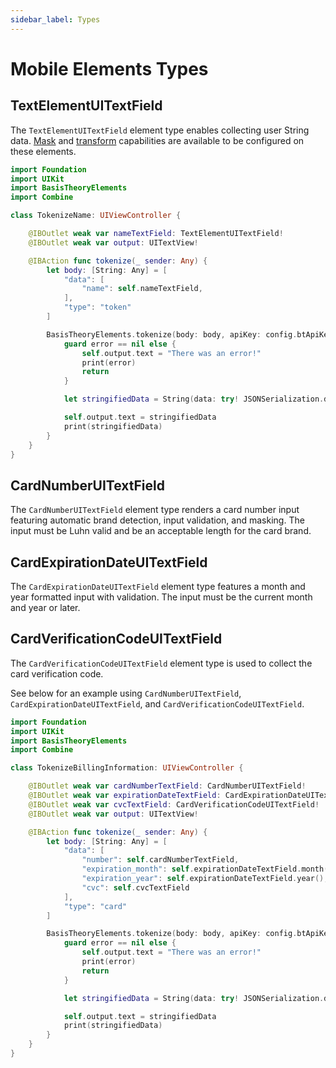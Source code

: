 ```yaml
---
sidebar_label: Types
---
```




# Mobile Elements Types

## TextElementUITextField

The `TextElementUITextField` element type enables collecting user String data. [Mask](./options/#mask) and [transform](./options/#transform) capabilities are available to be configured on these elements.

```swift showLineNumbers
import Foundation
import UIKit
import BasisTheoryElements
import Combine

class TokenizeName: UIViewController {

    @IBOutlet weak var nameTextField: TextElementUITextField!
    @IBOutlet weak var output: UITextView!

    @IBAction func tokenize(_ sender: Any) {
        let body: [String: Any] = [
            "data": [
                "name": self.nameTextField,
            ],
            "type": "token"
        ]

        BasisTheoryElements.tokenize(body: body, apiKey: config.btApiKey!) { data, error in
            guard error == nil else {
                self.output.text = "There was an error!"
                print(error)
                return
            }

            let stringifiedData = String(data: try! JSONSerialization.data(withJSONObject: data!.value as! [String: Any], options: .prettyPrinted), encoding: .utf8)!

            self.output.text = stringifiedData
            print(stringifiedData)
        }
    }
}
```

## CardNumberUITextField

The `CardNumberUITextField` element type renders a card number input featuring automatic brand detection, input validation, and masking. The input must be Luhn valid and be an acceptable length for the card brand.

## CardExpirationDateUITextField

The `CardExpirationDateUITextField` element type features a month and year formatted input with validation. The input must be the current month and year or later.

## CardVerificationCodeUITextField

The `CardVerificationCodeUITextField` element type is used to collect the card verification code.

See below for an example using `CardNumberUITextField`, `CardExpirationDateUITextField`, and `CardVerificationCodeUITextField`.

```swift showLineNumbers
import Foundation
import UIKit
import BasisTheoryElements
import Combine

class TokenizeBillingInformation: UIViewController {

    @IBOutlet weak var cardNumberTextField: CardNumberUITextField!
    @IBOutlet weak var expirationDateTextField: CardExpirationDateUITextField!
    @IBOutlet weak var cvcTextField: CardVerificationCodeUITextField!
    @IBOutlet weak var output: UITextView!

    @IBAction func tokenize(_ sender: Any) {
        let body: [String: Any] = [
            "data": [
                "number": self.cardNumberTextField,
                "expiration_month": self.expirationDateTextField.month(),
                "expiration_year": self.expirationDateTextField.year(),
                "cvc": self.cvcTextField
            ],
            "type": "card"
        ]

        BasisTheoryElements.tokenize(body: body, apiKey: config.btApiKey!) { data, error in
            guard error == nil else {
                self.output.text = "There was an error!"
                print(error)
                return
            }

            let stringifiedData = String(data: try! JSONSerialization.data(withJSONObject: data!.value as! [String: Any], options: .prettyPrinted), encoding: .utf8)!

            self.output.text = stringifiedData
            print(stringifiedData)
        }
    }
}
```
